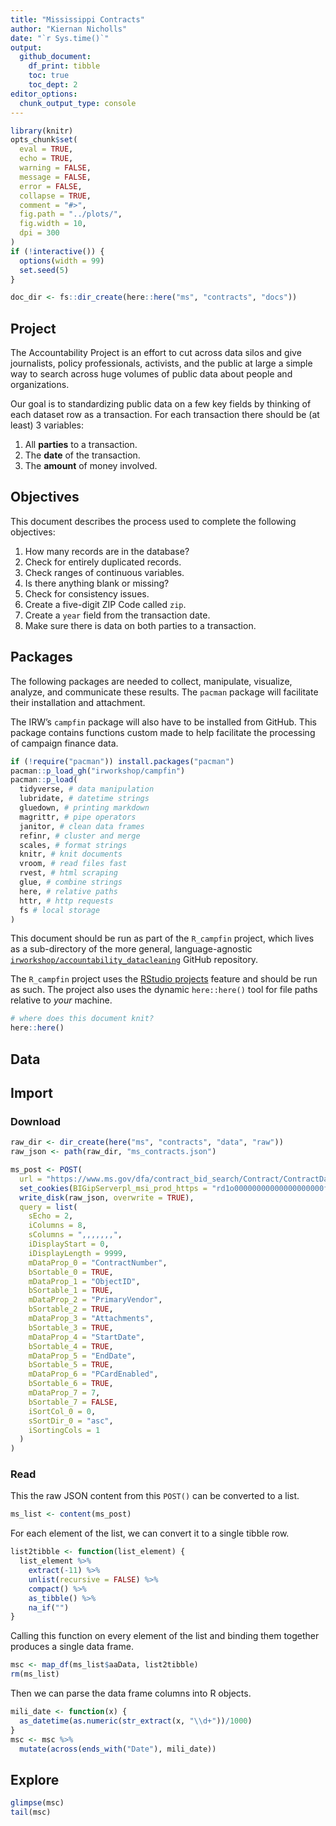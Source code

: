 ```yaml
---
title: "Mississippi Contracts"
author: "Kiernan Nicholls"
date: "`r Sys.time()`"
output:
  github_document: 
    df_print: tibble
    toc: true
    toc_dept: 2
editor_options: 
  chunk_output_type: console
---
```


<!-- Place comments regarding knitting here -->

```r
library(knitr)
opts_chunk$set(
  eval = TRUE,
  echo = TRUE,
  warning = FALSE,
  message = FALSE,
  error = FALSE,
  collapse = TRUE,
  comment = "#>",
  fig.path = "../plots/",
  fig.width = 10,
  dpi = 300
)
if (!interactive()) {
  options(width = 99)
  set.seed(5)
}
```

```r
doc_dir <- fs::dir_create(here::here("ms", "contracts", "docs"))
```

## Project

The Accountability Project is an effort to cut across data silos and give
journalists, policy professionals, activists, and the public at large a simple
way to search across huge volumes of public data about people and organizations.

Our goal is to standardizing public data on a few key fields by thinking of each
dataset row as a transaction. For each transaction there should be (at least) 3
variables:

1. All **parties** to a transaction.
2. The **date** of the transaction.
3. The **amount** of money involved.

## Objectives

This document describes the process used to complete the following objectives:

1. How many records are in the database?
1. Check for entirely duplicated records.
1. Check ranges of continuous variables.
1. Is there anything blank or missing?
1. Check for consistency issues.
1. Create a five-digit ZIP Code called `zip`.
1. Create a `year` field from the transaction date.
1. Make sure there is data on both parties to a transaction.

## Packages

The following packages are needed to collect, manipulate, visualize, analyze,
and communicate these results. The `pacman` package will facilitate their
installation and attachment.

The IRW's `campfin` package will also have to be installed from GitHub. This
package contains functions custom made to help facilitate the processing of
campaign finance data.

```r
if (!require("pacman")) install.packages("pacman")
pacman::p_load_gh("irworkshop/campfin")
pacman::p_load(
  tidyverse, # data manipulation
  lubridate, # datetime strings
  gluedown, # printing markdown
  magrittr, # pipe operators
  janitor, # clean data frames
  refinr, # cluster and merge
  scales, # format strings
  knitr, # knit documents
  vroom, # read files fast
  rvest, # html scraping
  glue, # combine strings
  here, # relative paths
  httr, # http requests
  fs # local storage 
)
```

This document should be run as part of the `R_campfin` project, which lives as a
sub-directory of the more general, language-agnostic
[`irworkshop/accountability_datacleaning`][tap] GitHub repository.

The `R_campfin` project uses the [RStudio projects][rproj] feature and should be
run as such. The project also uses the dynamic `here::here()` tool for file
paths relative to _your_ machine.

```r
# where does this document knit?
here::here()
```

[tap]: https://github.com/irworkshop/accountability_datacleaning
[rproj]: https://support.rstudio.com/hc/en-us/articles/200526207-Using-Projects

## Data

## Import

### Download

```r
raw_dir <- dir_create(here("ms", "contracts", "data", "raw"))
raw_json <- path(raw_dir, "ms_contracts.json")
```

```r
ms_post <- POST(
  url = "https://www.ms.gov/dfa/contract_bid_search/Contract/ContractData",
  set_cookies(BIGipServerpl_msi_prod_https = "rd1o00000000000000000000ffff0a0df71fo443"),
  write_disk(raw_json, overwrite = TRUE),
  query = list(
    sEcho = 2,
    iColumns = 8,
    sColumns = ",,,,,,,",
    iDisplayStart = 0,
    iDisplayLength = 9999,
    mDataProp_0 = "ContractNumber",
    bSortable_0 = TRUE,
    mDataProp_1 = "ObjectID",
    bSortable_1 = TRUE,
    mDataProp_2 = "PrimaryVendor",
    bSortable_2 = TRUE,
    mDataProp_3 = "Attachments",
    bSortable_3 = TRUE,
    mDataProp_4 = "StartDate",
    bSortable_4 = TRUE,
    mDataProp_5 = "EndDate",
    bSortable_5 = TRUE,
    mDataProp_6 = "PCardEnabled",
    bSortable_6 = TRUE,
    mDataProp_7 = 7,
    bSortable_7 = FALSE,
    iSortCol_0 = 0,
    sSortDir_0 = "asc",
    iSortingCols = 1
  )
)
```

### Read

This the raw JSON content from this `POST()` can be converted to a list.

```r
ms_list <- content(ms_post)
```

For each element of the list, we can convert it to a single tibble row.

```r
list2tibble <- function(list_element) {
  list_element %>% 
    extract(-11) %>% 
    unlist(recursive = FALSE) %>% 
    compact() %>% 
    as_tibble() %>% 
    na_if("")
}
```

Calling this function on every element of the list and binding them together
produces a single data frame.

```r
msc <- map_df(ms_list$aaData, list2tibble)
rm(ms_list)
```

Then we can parse the data frame columns into R objects.

```r
mili_date <- function(x) {
  as_datetime(as.numeric(str_extract(x, "\\d+"))/1000)
}
msc <- msc %>% 
  mutate(across(ends_with("Date"), mili_date))
```

## Explore

```r
glimpse(msc)
tail(msc)
```
